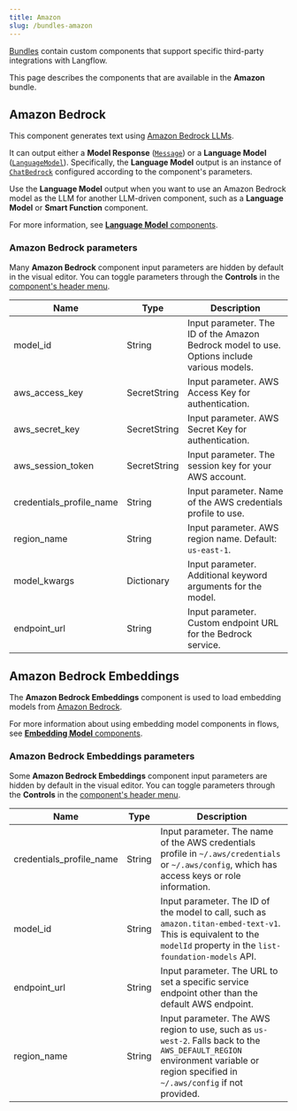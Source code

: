 ```yaml
---
title: Amazon
slug: /bundles-amazon
---
```



[Bundles](/components-bundle-components) contain custom components that support specific third-party integrations with Langflow.

This page describes the components that are available in the **Amazon** bundle.

## Amazon Bedrock

This component generates text using [Amazon Bedrock LLMs](https://docs.aws.amazon.com/bedrock).

It can output either a **Model Response** ([`Message`](/data-types#message)) or a **Language Model** ([`LanguageModel`](/data-types#languagemodel)).
Specifically, the **Language Model** output is an instance of [`ChatBedrock`](https://python.langchain.com/docs/integrations/chat/bedrock/) configured according to the component's parameters.

Use the **Language Model** output when you want to use an Amazon Bedrock model as the LLM for another LLM-driven component, such as a **Language Model** or **Smart Function** component.

For more information, see [**Language Model** components](/components-models).

### Amazon Bedrock parameters

Many **Amazon Bedrock** component input parameters are hidden by default in the visual editor.
You can toggle parameters through the <Icon name="SlidersHorizontal" aria-hidden="true"/> **Controls** in the [component's header menu](/concepts-components#component-menus).

| Name | Type | Description |
|------|------|-------------|
| model_id | String | Input parameter. The ID of the Amazon Bedrock model to use. Options include various models. |
| aws_access_key | SecretString | Input parameter. AWS Access Key for authentication. |
| aws_secret_key | SecretString | Input parameter. AWS Secret Key for authentication. |
| aws_session_token | SecretString | Input parameter. The session key for your AWS account. |
| credentials_profile_name | String | Input parameter. Name of the AWS credentials profile to use. |
| region_name | String | Input parameter. AWS region name. Default: `us-east-1`. |
| model_kwargs | Dictionary | Input parameter. Additional keyword arguments for the model. |
| endpoint_url | String | Input parameter. Custom endpoint URL for the Bedrock service. |

## Amazon Bedrock Embeddings

The **Amazon Bedrock Embeddings** component is used to load embedding models from [Amazon Bedrock](https://aws.amazon.com/bedrock/).

For more information about using embedding model components in flows, see [**Embedding Model** components](/components-embedding-models).

### Amazon Bedrock Embeddings parameters

Some **Amazon Bedrock Embeddings** component input parameters are hidden by default in the visual editor.
You can toggle parameters through the <Icon name="SlidersHorizontal" aria-hidden="true"/> **Controls** in the [component's header menu](/concepts-components#component-menus).

| Name | Type | Description |
|------|------|-------------|
| credentials_profile_name | String | Input parameter. The name of the AWS credentials profile in `~/.aws/credentials` or `~/.aws/config`, which has access keys or role information. |
| model_id | String | Input parameter. The ID of the model to call, such as `amazon.titan-embed-text-v1`. This is equivalent to the `modelId` property in the `list-foundation-models` API. |
| endpoint_url | String | Input parameter. The URL to set a specific service endpoint other than the default AWS endpoint. |
| region_name | String | Input parameter. The AWS region to use, such as `us-west-2`. Falls back to the `AWS_DEFAULT_REGION` environment variable or region specified in `~/.aws/config` if not provided. |